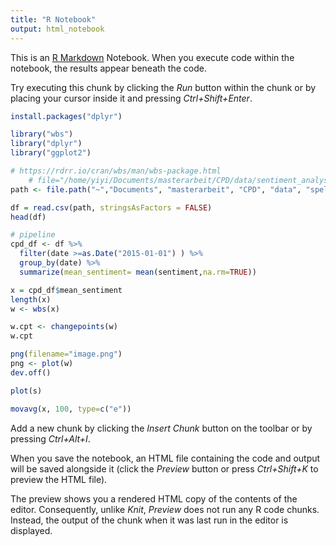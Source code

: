 ```yaml
---
title: "R Notebook"
output: html_notebook
---
```


This is an [R Markdown](http://rmarkdown.rstudio.com) Notebook. When you execute code within the notebook, the results appear beneath the code. 

Try executing this chunk by clicking the *Run* button within the chunk or by placing your cursor inside it and pressing *Ctrl+Shift+Enter*. 
```r
install.packages("dplyr")
```

```r
library("wbs")
library("dplyr")
library("ggplot2")
```

```r
# https://rdrr.io/cran/wbs/man/wbs-package.html
    # file="/home/yiyi/Documents/masterarbeit/CPD/data/sentiment_analysis/results/0#f116f785-8626-48f3-a390-c0c4a03b5bd6"
path <- file.path("~","Documents", "masterarbeit", "CPD", "data", "spellchecked", "113#d8886492-9e77-4a51-aa5a-91497cfeb22a" )

df = read.csv(path, stringsAsFactors = FALSE)
head(df)

# pipeline
cpd_df <- df %>%
  filter(date >=as.Date("2015-01-01") ) %>%
  group_by(date) %>%
  summarize(mean_sentiment= mean(sentiment,na.rm=TRUE))

x = cpd_df$mean_sentiment
length(x)
w <- wbs(x)

w.cpt <- changepoints(w)
w.cpt

png(filename="image.png")
png <- plot(w)
dev.off()

```


```r
plot(s)
```

```r
movavg(x, 100, type=c("e"))
```

Add a new chunk by clicking the *Insert Chunk* button on the toolbar or by pressing *Ctrl+Alt+I*.

When you save the notebook, an HTML file containing the code and output will be saved alongside it (click the *Preview* button or press *Ctrl+Shift+K* to preview the HTML file).

The preview shows you a rendered HTML copy of the contents of the editor. Consequently, unlike *Knit*, *Preview* does not run any R code chunks. Instead, the output of the chunk when it was last run in the editor is displayed.
